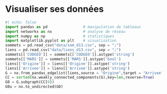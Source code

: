 # Visualiser ses données

```python
#| echo: false
import pandas as pd                # manipulation de tableaux
import networkx as nx              # analyse de réseau
import numpy as np                 # statistiques
import matplotlib.pyplot as plt    # visualisation
sommets = pd.read_csv("data/som_d13.csv", sep = ";")
liens = pd.read_csv("data/liens_d13.csv", sep = ";")
sommets[['CODGEO']] = sommets[['CODGEO']].astype('string')
sommets[['MARS']] = sommets[['MARS']].astype('bool')
liens[['Origine']] = liens[['Origine']].astype('string')
liens[['Arrivee']] = liens[['Arrivee']].astype('string')
G = nx.from_pandas_edgelist(liens,source = "Origine",target = "Arrivee", edge_attr="weight",create_using=nx.DiGraph()) 
CC = sorted(nx.weakly_connected_components(G),key=len,reverse=True) 
G0 = G.subgraph(CC[0])
G0u = nx.to_undirected(G0)
```

<!-- https://towardsdatascience.com/python-interactive-network-visualization-using-networkx-plotly-and-dash-e44749161ed7 -->